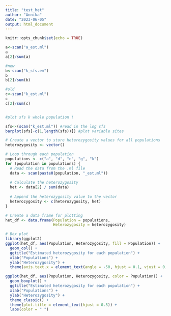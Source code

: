 ---
title: "test_het"
author: "Annika"
date: "2023-06-05"
output: html_document
---

```{r setup, include=FALSE}
knitr::opts_chunk$set(echo = TRUE)
```

```{r}

a<-scan("a_est.ml")
a
a[2]/sum(a)

#new 
b<-scan("k_sfs.em")
b
b[2]/sum(b)

#old 
c<-scan("k_est.ml")
c
c[2]/sum(c)


#plot sfs k whole population !

sfs<-(scan("k_est.ml")) #read in the log sfs
barplot(sfs[-c(1,length(sfs))]) #plot variable sites 


```
```{r}
# Create a vector to store heterozygosity values for all populations
heterozygosity <- vector()

# Loop through each population
populations <- c("a", "d", "e", "g", "k")
for (population in populations) {
  # Read the data from the .ml file
  data <- scan(paste0(population, "_est.ml"))
  
  # Calculate the heterozygosity
  het <- data[2] / sum(data)
  
  # Append the heterozygosity value to the vector
  heterozygosity <- c(heterozygosity, het)
}

# Create a data frame for plotting
het_df <- data.frame(Population = populations,
                     Heterozygosity = heterozygosity)

# Box plot
library(ggplot2)
ggplot(het_df, aes(Population, Heterozygosity, fill = Population)) +
  geom_col() +
  ggtitle("Estimated heterozygosity for each population") +
  xlab("Populations") +
  ylab("Heterozygosity") +
  theme(axis.text.x = element_text(angle = -50, hjust = 0.1, vjust = 0, size = 10))

ggplot(het_df, aes(Population, Heterozygosity, color = Population)) +
  geom_boxplot() +
  ggtitle("Estimated heterozygosity for each population") +
  xlab("Populations") +
  ylab("Heterozygosity") +
  theme_classic() +
  theme(plot.title = element_text(hjust = 0.5)) +
  labs(color = " ")

```
```{r}

```


